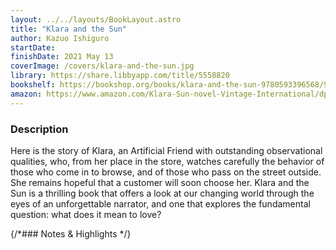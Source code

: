 ```yaml
---
layout: ../../layouts/BookLayout.astro
title: "Klara and the Sun"
author: Kazuo Ishiguro
startDate:
finishDate: 2021 May 13
coverImage: /covers/klara-and-the-sun.jpg
library: https://share.libbyapp.com/title/5558820
bookshelf: https://bookshop.org/books/klara-and-the-sun-9780593396568/9780593311295
amazon: https://www.amazon.com/Klara-Sun-novel-Vintage-International/dp/0593311299/
---
```


<ReadingTime
  startDate  = {frontmatter.startDate}
  finishDate = {frontmatter.finishDate}
/>

### Description
Here is the story of Klara, an Artificial Friend with outstanding observational qualities, who, from her place in the store, watches carefully the behavior of those who come in to browse, and of those who pass on the street outside. She remains hopeful that a customer will soon choose her. Klara and the Sun is a thrilling book that offers a look at our changing world through the eyes of an unforgettable narrator, and one that explores the fundamental question: what does it mean to love?

{/*### Notes & Highlights */}

<BuyBook
  library   = {frontmatter.library}
  bookshelf = {frontmatter.bookshelf}
  amazon    = {frontmatter.amazon}
/>

